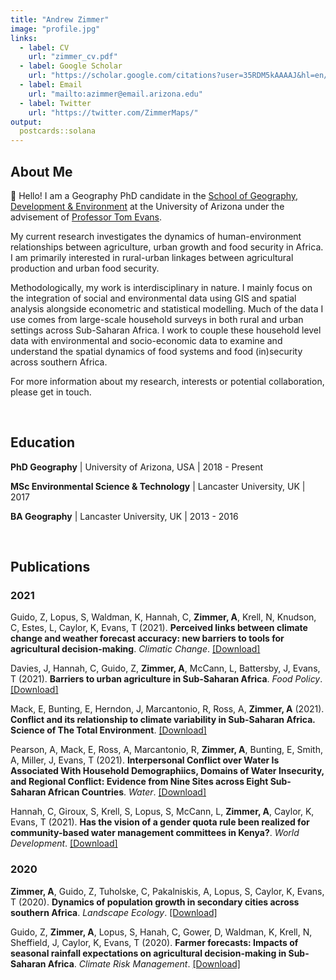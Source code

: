 ```yaml
---
title: "Andrew Zimmer"
image: "profile.jpg"
links:
  - label: CV
    url: "zimmer_cv.pdf"
  - label: Google Scholar
    url: "https://scholar.google.com/citations?user=35RDM5kAAAAJ&hl=en/"
  - label: Email
    url: "mailto:azimmer@email.arizona.edu"
  - label: Twitter
    url: "https://twitter.com/ZimmerMaps/"
output:
  postcards::solana
---
```

 
 
## About Me

👋 Hello! I am a Geography PhD candidate in the [School of Geography, Development & Environment][sgde] at the University of Arizona under the advisement of [Professor Tom Evans][tom].

My current research investigates the dynamics of human-environment relationships between agriculture, urban growth and food security in Africa. I am primarily interested in rural-urban linkages between agricultural production and urban food security.

Methodologically, my work is interdisciplinary in nature. I mainly focus on the integration of social and environmental data using GIS and spatial analysis alongside econometric and statistical modelling. Much of the data I use comes from large-scale household surveys in both rural and urban settings across Sub-Saharan Africa. I work to couple these household level data with environmental and socio-economic data to examine and understand the spatial dynamics of food systems and food (in)security across southern Africa.

For more information about my research, interests or potential collaboration, please get in touch.

<br>

## Education
**PhD Geography** | University of Arizona, USA | 2018 - Present

**MSc Environmental Science & Technology** | Lancaster University, UK | 2017

**BA Geography** | Lancaster University, UK | 2013 - 2016

<br>

## Publications

### 2021

Guido, Z, Lopus, S, Waldman, K, Hannah, C, **Zimmer, A**, Krell, N, Knudson, C, Estes, L, Caylor, K, Evans, T (2021). **Perceived links between climate change and weather forecast accuracy: new barriers to tools for agricultural decision-making**. *Climatic Change*. [[Download]](./Publications/guido_2021_cc.pdf){target="_blank"}


Davies, J, Hannah, C, Guido, Z, **Zimmer, A**, McCann, L, Battersby, J, Evans, T (2021). **Barriers to urban agriculture in Sub-Saharan Africa**. *Food Policy*. [[Download]](./Publications/davies_2021_fp.pdf){target="_blank"}


Mack, E, Bunting, E, Herndon, J, Marcantonio, R, Ross, A, **Zimmer, A** (2021). **Conflict and its relationship to climate variability in Sub-Saharan Africa*. *Science of The Total Environment**. [[Download]](./Publications/mack_2021_stoten.pdf){target="_blank"}


Pearson, A, Mack, E, Ross, A, Marcantonio, R, **Zimmer, A**, Bunting, E, Smith, A, Miller, J, Evans, T (2021). **Interpersonal Conflict over Water Is Associated With Household Demographiics, Domains of Water Insecurity, and Regional Conflict: Evidence from Nine Sites across Eight Sub-Saharan African Countries**. *Water*. [[Download]](./Publications/pearson_2021_water.pdf){target="_blank"}


Hannah, C, Giroux, S, Krell, S, Lopus, S, McCann, L, **Zimmer, A**, Caylor, K, Evans, T (2021). **Has the vision of a gender quota rule been realized for community-based water management committees in Kenya?**. *World Development*. [[Download]](./Publications/hannah_2021_wd.pdf)

### 2020

**Zimmer, A**, Guido, Z, Tuholske, C, Pakalniskis, A, Lopus, S, Caylor, K, Evans, T (2020). **Dynamics of population growth in secondary cities across southern Africa**. *Landscape Ecology*. [[Download]](./Publications/zimmer_2020_le.pdf){target="_blank"}


Guido, Z, **Zimmer, A**, Lopus, S, Hanah, C, Gower, D, Waldman, K, Krell, N, Sheffield, J, Caylor, K, Evans, T (2020). **Farmer forecasts: Impacts of seasonal rainfall expectations on agricultural decision-making in Sub-Saharan Africa**. *Climate Risk Management*. [[Download]](./Publications/guido_2020_crm.pdf){target="_blank"}

[tom]:http://www.tomgeog.org/
[sgde]:https://geography.arizona.edu
